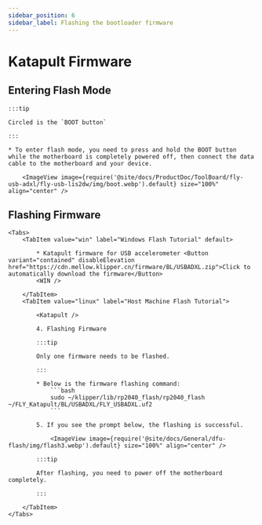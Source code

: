 ```yaml
---
sidebar_position: 6
sidebar_label: Flashing the bootloader firmware
---
```










# Katapult Firmware

## Entering Flash Mode

    :::tip

    Circled is the `BOOT button`

    :::

    * To enter flash mode, you need to press and hold the BOOT button while the motherboard is completely powered off, then connect the data cable to the motherboard and your device.

        <ImageView image={require('@site/docs/ProductDoc/ToolBoard/fly-usb-adxl/fly-usb-lis2dw/img/boot.webp').default} size="100%" align="center" />

## Flashing Firmware

    <Tabs>
        <TabItem value="win" label="Windows Flash Tutorial" default>

            * Katapult firmware for USB accelerometer <Button variant="contained" disableElevation href="https://cdn.mellow.klipper.cn/firmware/BL/USBADXL.zip">Click to automatically download the firmware</Button>
            <WIN />
            
        </TabItem>
        <TabItem value="linux" label="Host Machine Flash Tutorial">

            <Katapult />

            4. Flashing Firmware

            :::tip

            Only one firmware needs to be flashed.

            :::

            * Below is the firmware flashing command:
                ```bash
                sudo ~/klipper/lib/rp2040_flash/rp2040_flash ~/FLY_Katapult/BL/USBADXL/FLY_USBADXL.uf2
                ```

            5. If you see the prompt below, the flashing is successful.

                <ImageView image={require('@site/docs/General/dfu-flash/img/flash3.webp').default} size="100%" align="center" />

            :::tip

            After flashing, you need to power off the motherboard completely.

            :::

        </TabItem>
    </Tabs>